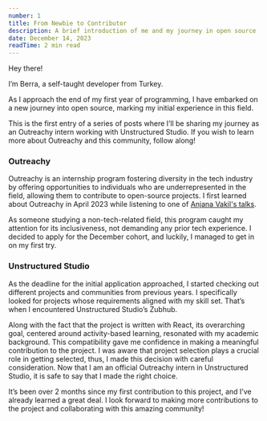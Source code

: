 ```yaml
---
number: 1
title: From Newbie to Contributor
description: A brief introduction of me and my journey in open source
date: December 14, 2023
readTime: 2 min read
---
```


Hey there!

I’m Berra, a self-taught developer from Turkey.

As I approach the end of my first year of programming, I have embarked on a new journey into open source, marking my initial experience in this field.

This is the first entry of a series of posts where I’ll be sharing my journey as an Outreachy intern working with Unstructured Studio. If you wish to learn more about Outreachy and this community, follow along!

### Outreachy

Outreachy is an internship program fostering diversity in the tech industry by offering opportunities to individuals who are underrepresented in the field, allowing them to contribute to open-source projects. I first learned about Outreachy in April 2023 while listening to one of [Anjana Vakil's talks](https://www.youtube.com/watch?v=Wo0qiGPSV-s).

As someone studying a non-tech-related field, this program caught my attention for its inclusiveness, not demanding any prior tech experience. I decided to apply for the December cohort, and luckily, I managed to get in on my first try.

### Unstructured Studio

As the deadline for the initial application approached, I started checking out different projects and communities from previous years. I specifically looked for projects whose requirements aligned with my skill set. That’s when I encountered Unstructured Studio’s Zubhub.

Along with the fact that the project is written with React, its overarching goal, centered around activity-based learning, resonated with my academic background. This compatibility gave me confidence in making a meaningful contribution to the project. I was aware that project selection plays a crucial role in getting selected, thus, I made this decision with careful consideration. Now that I am an official Outreachy intern in Unstructured Studio, it is safe to say that I made the right choice.

It’s been over 2 months since my first contribution to this project, and I’ve already learned a great deal. I look forward to making more contributions to the project and collaborating with this amazing community!